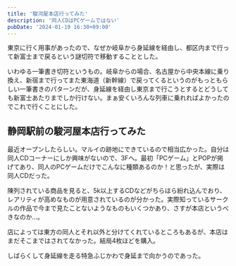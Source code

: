 ```yaml
---
title: '駿河屋本店行ってみた'
description: '同人CDはPCゲームではない'
pubDate: '2024-01-19 16:30+09:00'
---
```


東京に行く用事があったので、なぜか岐阜から身延線を経由し、都区内まで行って新富士まで戻るという謎切符で移動することとした。

いわゆる一筆書き切符というもの。岐阜からの場合、名古屋から中央本線に乗り換え、新宿まで行ってまた東海道（新幹線）で戻ってくるというのがもっともらしい一筆書きのパターンだが、身延線を経由し東京まで行こうとするとどうしても新富士あたりまでしか行けない。まぁ安くいろんな列車に乗れればよかったのでこれで行くことにした。

## 静岡駅前の駿河屋本店行ってみた

最近オープンしたらしい。マルイの跡地にできているので相当広かった。自分は同人CDコーナーにしか興味がないので、3Fへ。最初「PCゲーム」とPOPが掲げてあり、同人のPCゲームだけでこんなに種類あるのか！と思ったが、実際は同人CDだった。

陳列されている商品を見ると、5k以上するCDなどがちらほら紛れ込んでおり、レアリティが高めなものが用意されているのが分かった。実際知っているサークルの作品で今まで見たことないようなものもいくつかあり、さすが本店というべきなのか...。

店によっては東方の同人とそれ以外と分けてくれているところもあるが、本店はまだそこまではされてなかった。結局4枚ほどを購入。

しばらくして身延線を走る特急ふじかわで身延まで向かうのであった。